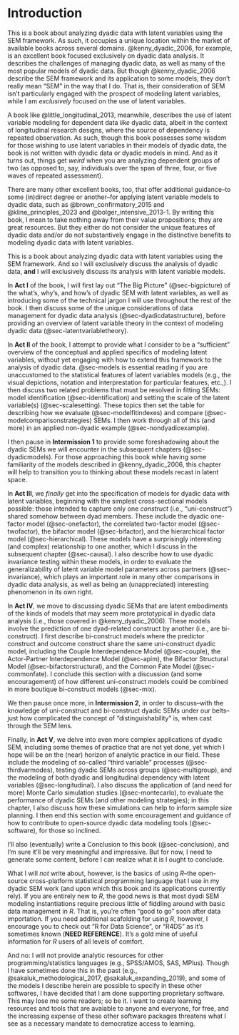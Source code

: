 # Introduction {#sec-introduction}

This is a book about analyzing dyadic data with latent variables using the SEM framework. As such, it occupies a unique location within the market of available books across several domains. @kenny_dyadic_2006, for example, is an excellent book focused exclusively on dyadic data analysis. It describes the challenges of managing dyadic data, as well as many of the most popular models of dyadic data. But though @kenny_dyadic_2006 describe the SEM framework and its application to some models, they don't really mean "SEM" in the way that I do. That is, their consideration of SEM isn't particularly engaged with the prospect of modeling latent variables, while I am *exclusively* focused on the use of  latent variables.

A book like @little_longitudinal_2013, meanwhile, describes the use of latent variable modeling for dependent data *like* dyadic data, albeit in the context of longitudinal research designs, where the source of dependency is repeated observation. As such, though this book possesses some wisdom for those wishing to use latent variables in their models of dyadic data, the book is not written with dyadic data or dyadic models in mind. And as it turns out, things get *weird* when you are analyzing dependent groups of two (as opposed to, say, individuals over the span of three, four, or five waves of repeated assessment). 

There are many other excellent books, too, that offer additional guidance--to some (in)direct degree or another--for applying latent variable models to dyadic data, such as @brown_confirmatory_2015 and @kline_principles_2023 and @bolger_intensive_2013-1. By writing this book, I mean to take nothing away from their value propositions; they are great resources. But they either do not consider the unique features of dyadic data and/or do not substantively engage in the distinctive benefits to modeling dyadic data with latent variables. 

This is a book about analyzing dyadic data with latent variables using the SEM framework. And so I will exclusively discuss the analysis of dyadic data, **and** I will exclusively discuss its analysis with latent variable models. 

In **Act I** of the book, I will first lay out "The Big Picture" (@sec-bigpicture) of the what's, why's, and how's of dyadic SEM with latent variables, as well as introducing some of the technical jargon I will use throughout the rest of the book. I then discuss some of the unique considerations of data management for dyadic data analysis (@sec-dyadicdatastructure), before providing an overview of latent variable theory in the context of modeling dyadic data (@sec-latentvariabletheory). 

In **Act II** of the book, I attempt to provide what I consider to be a "sufficient" overview of the conceptual and applied specifics of modeling latent variables, without yet engaging with how to extend this framework to the analysis of dyadic data. @sec-models is essential reading if you are unaccustomed to the statistical features of latent variables models (e.g., the visual depictions, notation and interprestation for particular features, etc.,). I then discuss two related problems that must be resolved in fitting SEMs: model identification (@sec-identification) and setting the scale of the latent variable(s) (@sec-scalesetting). These topics then set the table for describing how we evaluate (@sec-modelfitindexes) and compare (@sec-modelcomparisonstrategies) SEMs. I then work through all of this (and more) in an applied non-dyadic example (@sec-nondyadicexample). 

I then pause in **Intermission 1** to provide some foreshadowing about the dyadic SEMs we will encounter in the subsequent chapters (@sec-dyadicmodels). For those approaching this book while having some familiarity of the models described in @kenny_dyadic_2006, this chapter will help to transition you to thinking about these models recast in latent space. 

In **Act III**, we *finally* get into the specification of models for dyadic data with latent variables, beginning with the simplest cross-sectional models possible: those intended to capture only one *construct* (i.e., "uni-construct") shared somehow between dyad members. These include the dyadic one-factor model (@sec-onefactor), the correlated two-factor model (@sec-twofactor), the bifactor model (@sec-bifactor), and the hierarchical factor model (@sec-hierarchical). These models have a surprisingly interesting (and complex) relationship to one another, which I discuss in the subsequent chapter (@sec-causal). I also describe how to use dyadic invariance testing within these models, in order to evaluate the generalizability of latent variable model parameters across partners (@sec-invariance), which plays an important role in many other comparisons in dyadic data analysis, as well as being an (unappreciated) interesting phenomenon in its own right.  

In **Act IV**, we move to discussing dyadic SEMs that are latent embodiments of the kinds of models that may seem more prototypical in dyadic data analysis (i.e., those covered in @kenny_dyadic_2006). These models involve the prediction of one dyad-related construct by another (i.e., are bi-construct). I first describe bi-construct models where the predictor construct and outcome construct share the same uni-construct dyadic  model, including the Couple Interdependence Model (@sec-couple), the Actor-Partner Interdependence Model (@sec-apim), the Bifactor Structural Model (@sec-bifactorstructural), and the Common Fate Model (@sec-commonfate). I conclude this section with a discussion (and some encouragement) of how different uni-construct models could be combined in more boutique bi-construct models (@sec-mix). 

We then pause once more, in **Intermission 2**, in order to discuss--with the knowledge of uni-construct and bi-construct dyadic SEMs under our belts--just how complicated the concept of "distinguishability" is, when cast through the SEM lens. 

Finally, in **Act V**, we delve into even more complex applications of dyadic SEM, including some themes of practice that are not yet done, yet which I hope will be on the (near) horizon of analytic practice in our field. These include the modeling of so-called "third variable" processes (@sec-thirdvarmodes), testing dyadic SEMs across groups (@sec-multigroup), and the modeling of both dyadic and longitudinal dependency with latent variables (@sec-longitudinal). I also discuss the application of (and need for more) Monte Carlo simulation studies (@sec-montecarlo), to evaluate the performance of dyadic SEMs (and other modeling strategies); in this chapter, I also discuss how these simulations can help to inform sample size planning. I then end this section with some encouragement and guidance of how to contribute to open-source dyadic data modeling tools (@sec-software), for those so inclined. 

I'll also (eventually) write a Conclusion to this book (@sec-conclusion), and I'm sure it'll be very meaningful and impressive. But for now, I need to generate some content, before I can realize what it is I ought to conclude. 

What I will *not* write about, however, is the basics of using *R*--the open-source cross-platform statistical programming language that I use in my dyadic SEM work (and upon which this book and its applications currently rely). If you are entirely new to *R*, the good news is that most dyadi SEM modeling instantiations require precious little of fiddling around with basic data management in *R*. That is, you're often "good to go" soon after data importation. If you need additional scafolding for using *R*, however, I encourage you to check out "R for Data Science", or "R4DS" as it's sometimes known (**NEED REFERENCE**). It's a gold mine of useful information for *R* users of all levels of comfort. 

And no: I will not provide analytic resources for other programming/statistics languages (e.g., SPSS/AMOS, SAS, MPlus). Though I have sometimes done this in the past (e.g., @sakaluk_methodological_2017, @sakaluk_expanding_2019), and some of the models I describe herein are possible to specify in these other softwares, I have decided that I am done supporting proprietary software. This may lose me some readers; so be it. I want to create learning resources and tools that are avaiable to anyone and everyone, for free, and the increasing expense of these other software packages threatens what I see as a necessary mandate to democratize access to learning. 
